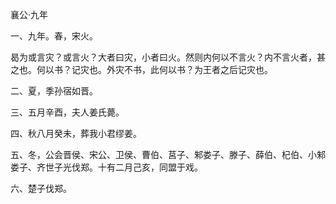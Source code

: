 

襄公·九年

一、九年。春，宋火。

曷为或言灾？或言火？大者曰灾，小者曰火。然则内何以不言火？内不言火者，甚之也。何以书？记灾也。外灾不书，此何以书？为王者之后记灾也。

二、夏，季孙宿如晋。

三、五月辛酉，夫人姜氏薨。

四、秋八月癸未，葬我小君缪姜。

五、冬，公会晋侯、宋公、卫侯、曹伯、莒子、邾娄子、滕子、薛伯、杞伯、小邾娄子、齐世子光伐郑。十有二月己亥，同盟于戏。

六、楚子伐郑。

